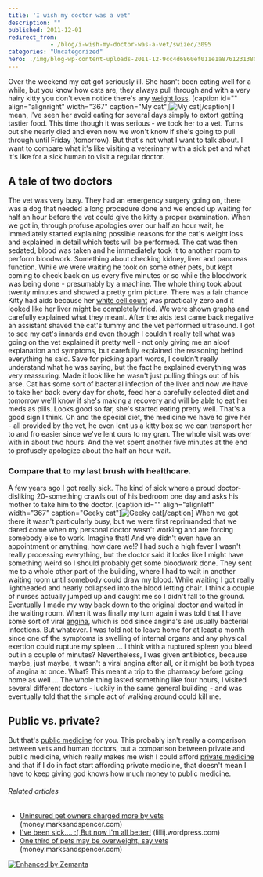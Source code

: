 ```yaml
---
title: 'I wish my doctor was a vet'
description: ""
published: 2011-12-01
redirect_from: 
            - /blog/i-wish-my-doctor-was-a-vet/swizec/3095
categories: "Uncategorized"
hero: ./img/blog-wp-content-uploads-2011-12-9cc4d6860ef011e1a87612313804ec91_73.jpg
---
```

Over the weekend my cat got seriously ill. She hasn't been eating well for a while, but you know how cats are, they always pull through and with a very hairy kitty you don't even notice there's any [weight loss](http://en.wikipedia.org/wiki/Weight_loss "Weight loss"). \[caption id="" align="alignright" width="367" caption="My cat"]![My cat](./img/blog-wp-content-uploads-2011-12-9cc4d6860ef011e1a87612313804ec91_73.jpg "My cat")\[/caption] I mean, I've seen her avoid eating for several days simply to extort getting tastier food. This time though it was serious - we took her to a vet. Turns out she nearly died and even now we won't know if she's going to pull through until Friday (tomorrow). But that's not what I want to talk about. I want to compare what it's like visiting a veterinary with a sick pet and what it's like for a sick human to visit a regular doctor.

## A tale of two doctors

The vet was very busy. They had an emergency surgery going on, there was a dog that needed a long procedure done and we ended up waiting for half an hour before the vet could give the kitty a proper examination. When we got in, through profuse apologies over our half an hour wait, he immediately started explaining possible reasons for the cat's weight loss and explained in detail which tests will be performed. The cat was then sedated, blood was taken and he immediately took it to another room to perform bloodwork. Something about checking kidney, liver and pancreas function. While we were waiting he took on some other pets, but kept coming to check back on us every five minutes or so while the bloodwork was being done - presumably by a machine. The whole thing took about twenty minutes and showed a pretty grim picture. There was a fair chance Kitty had aids because her [white cell count](http://en.wikipedia.org/wiki/Complete_blood_count "Complete blood count") was practically zero and it looked like her liver might be completely fried. We were shown graphs and carefully explained what they meant. After the aids test came back negative an assistant shaved the cat's tummy and the vet performed ultrasound. I got to see my cat's innards and even though I couldn't really tell what was going on the vet explained it pretty well - not only giving me an aloof explanation and symptoms, but carefully explained the reasoning behind everything he said. Save for picking apart words, I couldn't really understand what he was saying, but the fact he explained everything was very reassuring. Made it look like he wasn't just pulling things out of his arse. Cat has some sort of bacterial infection of the liver and now we have to take her back every day for shots, feed her a carefully selected diet and tomorrow we'll know if she's making a recovery and will be able to eat her meds as pills. Looks good so far, she's started eating pretty well. That's a good sign I think. Oh and the special diet, the medicine we have to give her - all provided by the vet, he even lent us a kitty box so we can transport her to and fro easier since we've lent ours to my gran. The whole visit was over with in about two hours. And the vet spent another five minutes at the end to profusely apologize about the half an hour wait.

### Compare that to my last brush with healthcare.

A few years ago I got really sick. The kind of sick where a proud doctor-disliking 20-something crawls out of his bedroom one day and asks his mother to take him to the doctor. \[caption id="" align="alignleft" width="367" caption="Geeky cat"]![Geeky cat](./img/blog-wp-content-uploads-2011-12-f2ea2d400a7211e1a87612313804ec91_72.jpg "Geeky cat")\[/caption] When we got there it wasn't particularly busy, but we were first reprimanded that we dared come when my personal doctor wasn't working and are forcing somebody else to work. Imagine that! And we didn't even have an appointment or anything, how dare we!? I had such a high fever I wasn't really processing everything, but the doctor said it looks like I might have something weird so I should probably get some bloodwork done. They sent me to a whole other part of the building, where I had to wait in another [waiting room](http://en.wikipedia.org/wiki/Waiting_room "Waiting room") until somebody could draw my blood. While waiting I got really lightheaded and nearly collapsed into the blood letting chair. I think a couple of nurses actually jumped up and caught me so I didn't fall to the ground. Eventually I made my way back down to the original doctor and waited in the waiting room. When it was finally my turn again i was told that I have some sort of viral [angina](http://en.wikipedia.org/wiki/Angina_pectoris "Angina pectoris"), which is odd since angina's are usually bacterial infections. But whatever. I was told not to leave home for at least a month since one of the symptoms is swelling of internal organs and any physical exertion could rupture my spleen ... I think with a ruptured spleen you bleed out in a couple of minutes? Nevertheless, I was given antibiotics, because maybe, just maybe, it wasn't a viral angina after all, or it might be both types of angina at once. What? This meant a trip to the pharmacy before going home as well ... The whole thing lasted something like four hours, I visited several different doctors - luckily in the same general building - and was eventually told that the simple act of walking around could kill me.

## Public vs. private?

But that's [public medicine](http://en.wikipedia.org/wiki/Public_health "Public health") for you. This probably isn't really a comparison between vets and human doctors, but a comparison between private and public medicine, which really makes me wish I could afford [private medicine](http://en.wikipedia.org/wiki/Private_healthcare "Private healthcare") and that if I do in fact start affording private medicine, that doesn't mean I have to keep giving god knows how much money to public medicine.

###### Related articles

- [Uninsured pet owners charged more by vets](http://money.marksandspencer.com/news/2010/09/uninsured-pet-owners-charged-more-by-vets/7310/) (money.marksandspencer.com)
- [I've been sick.... :( But now I'm all better!](http://lillij.wordpress.com/2011/11/05/i%e2%80%99ve-been-sick%e2%80%a6-but-now-i%e2%80%99m-all-better/) (lillij.wordpress.com)
- [One third of pets may be overweight, say vets](http://money.marksandspencer.com/news/2010/07/one-third-of-pets-may-be-overweight,-say-vets/7169/) (money.marksandspencer.com)

[![Enhanced by Zemanta](http://img.zemanta.com/zemified_e.png?x-id=994bba52-216c-4a62-8e01-b01213c76dae)](http://www.zemanta.com/ "Enhanced by Zemanta")